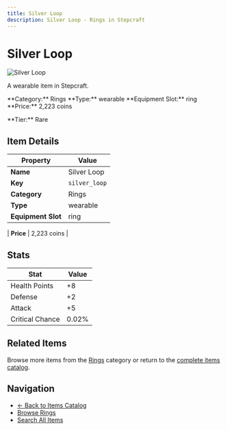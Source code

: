 ```yaml
---
title: Silver Loop
description: Silver Loop - Rings in Stepcraft
---
```


# Silver Loop

<div className="flex items-start gap-6 mb-8">
  <div className="flex-shrink-0">
    <img src="/assets/resources/trinketry/rings/silver_loop.png" alt="Silver Loop" className="w-24 h-24 border rounded-lg" />
  </div>
  <div className="flex-1">
    <div className="space-y-2">
      <p className="text-lg text-muted-foreground">A wearable item in Stepcraft.</p>
      <div className="flex flex-wrap gap-4 text-sm">
        <span className="px-2 py-1 bg-blue-100 dark:bg-blue-900 rounded-md">
          **Category:** Rings
        </span>
        <span className="px-2 py-1 bg-green-100 dark:bg-green-900 rounded-md">
          **Type:** wearable
        </span>
        <span className="px-2 py-1 bg-purple-100 dark:bg-purple-900 rounded-md">
          **Equipment Slot:** ring
        </span>
        <span className="px-2 py-1 bg-yellow-100 dark:bg-yellow-900 rounded-md">
          **Price:** 2,223 coins
        </span>
      </div>
      <p className="text-sm font-medium">**Tier:** Rare</p>
    </div>
  </div>
</div>

## Item Details

| Property | Value |
|----------|-------|
| **Name** | Silver Loop |
| **Key** | `silver_loop` |
| **Category** | Rings |
| **Type** | wearable |
| **Equipment Slot** | ring |

| **Price** | 2,223 coins |


## Stats

| Stat | Value |
|------|-------|
| Health Points | +8 |
| Defense | +2 |
| Attack | +5 |
| Critical Chance | 0.02% |

## Related Items

Browse more items from the [Rings](/items#rings) category or return to the [complete items catalog](/items).

## Navigation

- [← Back to Items Catalog](/items)
- [Browse Rings](/items#rings)
- [Search All Items](/items)
